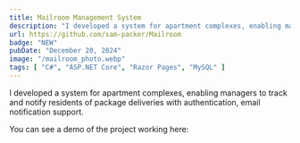 ```yaml
---
title: Mailroom Management System
description: "I developed a system for apartment complexes, enabling managers to track and notify residents of package deliveries with authentication, email notification support."
url: https://github.com/sam-packer/Mailroom
badge: "NEW"
pubDate: "December 20, 2024"
image: "/mailroom_photo.webp"
tags: [ "C#", "ASP.NET Core", "Razor Pages", "MySQL" ]
---
```


I developed a system for apartment complexes, enabling managers to track and notify residents of package deliveries with
authentication, email notification support.

You can see a demo of the project working here:
<YouTube id="mUyN18w5LzM"/>